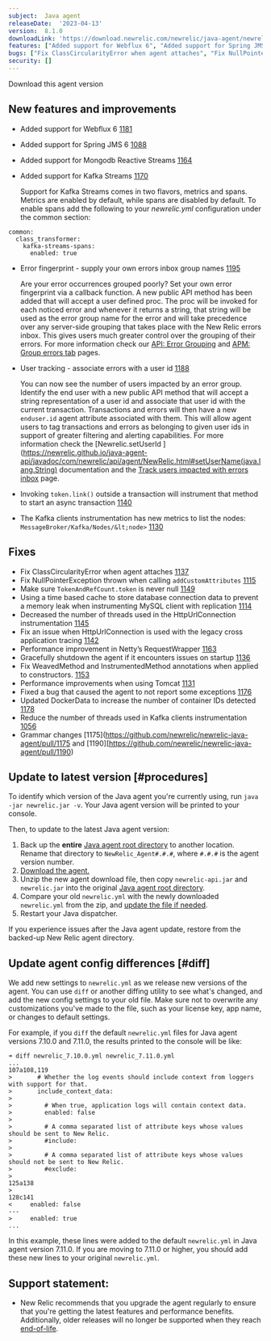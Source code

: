 ```yaml
---
subject:  Java agent
releaseDate:  '2023-04-13'
version:  8.1.0
downloadLink: 'https://download.newrelic.com/newrelic/java-agent/newrelic-agent/8.1.0/'
features: ["Added support for Webflux 6", "Added support for Spring JMS 6", "Added support for Mongodb Reactive Streams", "Added support for Kafka Streams", "Error fingerprint - supply your own errors inbox group names", "User tracking", "Invoking `token.link()` outside a transaction will instrument that method to start an async transaction", "The Kafka clients instrumentation has new metrics to list the nodes: `MessageBroker/Kafka/Nodes/...`"]
bugs: ["Fix ClassCircularityError when agent attaches", "Fix NullPointerException thrown when calling `addCustomAttributes`", "Make sure `TokenAndRefCount.token` is never null", "Using a time based cache to store database connection data to prevent a memory leak when instrumenting MySQL client with replication", "Decreased the number of threads used in the HttpUrlConnection instrumentation", "Fix an issue when HttpUrlConnection is used with the legacy cross application tracing", "Performance improvement in Netty’s RequestWrapper", "Gracefully shutdown the agent if it encounters issues on startup", "Fix WeavedMethod and InstrumentedMethod annotations when applied to constructors.", "Performance improvements when using Tomcat", "Fixed a bug that caused the agent to not report some exceptions", "Updated DockerData to increase the number of container IDs detected", "Reduce the number of threads used in Kafka clients instrumentation"]
security: []
---
```

<ButtonGroup>
  <ButtonLink
    role="button"
    to="https://download.newrelic.com/newrelic/java-agent/newrelic-agent/8.1.0/"
    variant="primary"
  >
    Download this agent version
  </ButtonLink>
</ButtonGroup>


## New features and improvements

- Added support for Webflux 6 [1181](https://github.com/newrelic/newrelic-java-agent/pull/1181)

- Added support for Spring JMS 6 [1088](https://github.com/newrelic/newrelic-java-agent/issues/1088)

- Added support for Mongodb Reactive Streams [1164](https://github.com/newrelic/newrelic-java-agent/pull/1164)

- Added support for Kafka Streams [1170](https://github.com/newrelic/newrelic-java-agent/pull/1170)

  Support for Kafka Streams comes in two flavors, metrics and spans. Metrics are enabled by default, while spans are disabled by default. To enable spans add the following to your _newrelic.yml_ configuration under the common section:
```
common:
  class_transformer:
    kafka-streams-spans:
      enabled: true
```

- Error fingerprint - supply your own errors inbox group names [1195](https://github.com/newrelic/newrelic-java-agent/pull/1195)

  Are your error occurrences grouped poorly? Set your own error fingerprint via a callback function. A new public API method has been added that will accept a user defined proc. The proc will be invoked for each noticed error and whenever it returns a string, that string will be used as the error group name for the error and will take precedence over any server-side grouping that takes place with the New Relic errors inbox. This gives users much greater control over the grouping of their errors. For more information check our [API: Error Grouping](/docs/apm/agents/java-agent/api-guides/java-agent-api-register-error-group-callback-to-set-fingerprint/) and [APM: Group errors tab](/docs/errors-inbox/apm-tab/) pages.

- User tracking - associate errors with a user id [1188](https://github.com/newrelic/newrelic-java-agent/pull/1188)

  You can now see the number of users impacted by an error group. Identify the end user with a new public API method that will accept a string representation of a user id and associate that user id with the current transaction. Transactions and errors will then have a new `enduser.id` agent attribute associated with them. This will allow agent users to tag transactions and errors as belonging to given user ids in support of greater filtering and alerting capabilities. For more information check the [Newrelic.setUserId ](https://newrelic.github.io/java-agent-api/javadoc/com/newrelic/api/agent/NewRelic.html#setUserName(java.lang.String) documentation and the [Track users impacted with errors inbox](/docs/errors-inbox/error-users-impacted/) page.

- Invoking `token.link()` outside a transaction will instrument that method to start an async transaction [1140](https://github.com/newrelic/newrelic-java-agent/pull/1140)

- The Kafka clients instrumentation has new metrics to list the nodes: `MessageBroker/Kafka/Nodes/&lt;node>` [1130](https://github.com/newrelic/newrelic-java-agent/pull/1130)



## Fixes

- Fix ClassCircularityError when agent attaches [1137](https://github.com/newrelic/newrelic-java-agent/pull/1137)
- Fix NullPointerException thrown when calling `addCustomAttributes` [1115](https://github.com/newrelic/newrelic-java-agent/issues/1115)
- Make sure `TokenAndRefCount.token` is never null [1149](https://github.com/newrelic/newrelic-java-agent/issues/1149)
- Using a time based cache to store database connection data to prevent a memory leak when instrumenting MySQL client with replication [1114](https://github.com/newrelic/newrelic-java-agent/pull/1114)
- Decreased the number of threads used in the HttpUrlConnection instrumentation [1145](https://github.com/newrelic/newrelic-java-agent/pull/1145)
- Fix an issue when HttpUrlConnection is used with the legacy cross application tracing [1142](https://github.com/newrelic/newrelic-java-agent/issues/1142)
- Performance improvement in Netty’s RequestWrapper [1163](https://github.com/newrelic/newrelic-java-agent/pull/1163)
- Gracefully shutdown the agent if it encounters issues on startup [1136](https://github.com/newrelic/newrelic-java-agent/pull/1136)
- Fix WeavedMethod and InstrumentedMethod annotations when applied to constructors.  [1153](https://github.com/newrelic/newrelic-java-agent/issues/1153)
- Performance improvements when using Tomcat [1131](https://github.com/newrelic/newrelic-java-agent/pull/1131)
- Fixed a bug that caused the agent to not report some exceptions [1176](https://github.com/newrelic/newrelic-java-agent/pull/1176)
- Updated DockerData to increase the number of container IDs detected [1178](https://github.com/newrelic/newrelic-java-agent/pull/1178)
- Reduce the number of threads used in Kafka clients instrumentation [1056](https://github.com/newrelic/newrelic-java-agent/issues/1056)
- Grammar changes [1175](https://github.com/newrelic/newrelic-java-agent/pull/1175 and [1190][https://github.com/newrelic/newrelic-java-agent/pull/1190)


## Update to latest version [#procedures]

To identify which version of the Java agent you're currently using, run `java -jar newrelic.jar -v`. Your Java agent version will be printed to your console.

Then, to update to the latest Java agent version:

1. Back up the **entire** [Java agent root directory](/docs/agents/manage-apm-agents/troubleshooting/find-agent-root-directory#java-agent) to another location. Rename that directory to `NewRelic_Agent#.#.#`, where `#.#.#` is the agent version number.
2. [Download the agent.](/docs/release-notes/agent-release-notes/java-release-notes)
3. Unzip the new agent download file, then copy `newrelic-api.jar` and `newrelic.jar` into the original [Java agent root directory](/docs/agents/manage-apm-agents/troubleshooting/find-agent-root-directory#java-agent).
4. Compare your old `newrelic.yml` with the newly downloaded `newrelic.yml` from the zip, and [update the file if needed](#diff).
5. Restart your Java dispatcher.

If you experience issues after the Java agent update, restore from the backed-up New Relic agent directory.

## Update agent config differences [#diff]

We add new settings to `newrelic.yml` as we release new versions of the agent. You can use `diff` or another diffing utility to see what's changed, and add the new config settings to your old file. Make sure not to overwrite any customizations you've made to the file, such as your license key, app name, or changes to default settings.

For example, if you `diff` the default `newrelic.yml` files for Java agent versions 7.10.0 and 7.11.0, the results printed to the console will be like:

```
➜ diff newrelic_7.10.0.yml newrelic_7.11.0.yml
...
107a108,119
>       # Whether the log events should include context from loggers with support for that.
>       include_context_data:
>
>         # When true, application logs will contain context data.
>         enabled: false
>
>         # A comma separated list of attribute keys whose values should be sent to New Relic.
>         #include:
>
>         # A comma separated list of attribute keys whose values should not be sent to New Relic.
>         #exclude:
>
125a138
>
128c141
<     enabled: false
---
>     enabled: true
...
```

In this example, these lines were added to the default `newrelic.yml` in Java agent version 7.11.0. If you are moving to 7.11.0 or higher, you should add these new lines to your original `newrelic.yml`.

## Support statement:

* New Relic recommends that you upgrade the agent regularly to ensure that you're getting the latest features and performance benefits. Additionally, older releases will no longer be supported when they reach [end-of-life](/docs/using-new-relic/cross-product-functions/install-configure/notification-changes-new-relic-saas-features-distributed-software/).
